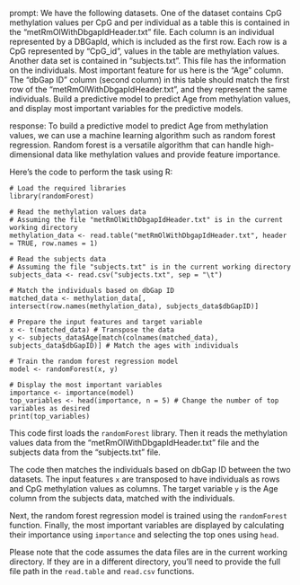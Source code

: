 prompt:
We have the following datasets. One of the dataset contains CpG methylation values per CpG and per individual as a table this is contained in the “metRmOlWithDbgapIdHeader.txt” file. Each column is an individual represented by a DBGapId, which is included as the first row. Each row is a CpG represented by "CpG_id", values in the table are methylation values. Another data set is contained in “subjects.txt”. This file has the information on the individuals. Most important feature for us here is the "Age" column. The "dbGap ID" column (second column) in this table should match the first row of the "metRmOlWithDbgapIdHeader.txt", and they represent the same individuals. Build a predictive model to predict Age from methylation values, and display most important variables for the predictive models. 

response:
To build a predictive model to predict Age from methylation values, we can use a machine learning algorithm such as random forest regression. Random forest is a versatile algorithm that can handle high-dimensional data like methylation values and provide feature importance.

Here's the code to perform the task using R:

```
# Load the required libraries
library(randomForest)

# Read the methylation values data
# Assuming the file "metRmOlWithDbgapIdHeader.txt" is in the current working directory
methylation_data <- read.table("metRmOlWithDbgapIdHeader.txt", header = TRUE, row.names = 1)

# Read the subjects data
# Assuming the file "subjects.txt" is in the current working directory
subjects_data <- read.csv("subjects.txt", sep = "\t")

# Match the individuals based on dbGap ID
matched_data <- methylation_data[, intersect(row.names(methylation_data), subjects_data$dbGapID)]

# Prepare the input features and target variable
x <- t(matched_data) # Transpose the data
y <- subjects_data$Age[match(colnames(matched_data), subjects_data$dbGapID)] # Match the ages with individuals

# Train the random forest regression model
model <- randomForest(x, y)

# Display the most important variables
importance <- importance(model)
top_variables <- head(importance, n = 5) # Change the number of top variables as desired
print(top_variables)
```

This code first loads the `randomForest` library. Then it reads the methylation values data from the "metRmOlWithDbgapIdHeader.txt" file and the subjects data from the "subjects.txt" file. 

The code then matches the individuals based on dbGap ID between the two datasets. The input features `x` are transposed to have individuals as rows and CpG methylation values as columns. The target variable `y` is the Age column from the subjects data, matched with the individuals.

Next, the random forest regression model is trained using the `randomForest` function. Finally, the most important variables are displayed by calculating their importance using `importance` and selecting the top ones using `head`.

Please note that the code assumes the data files are in the current working directory. If they are in a different directory, you'll need to provide the full file path in the `read.table` and `read.csv` functions.
